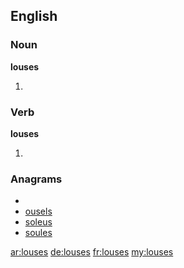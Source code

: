 ==English==
===Noun===
'''louses'''
# {{nonstandard}} {{plural of|[[louse]]}}

===Verb===
'''louses'''
# {{third-person singular of|[[louse]]}}

===Anagrams===
* {{alphagram|elossu}}
* [[ousels#English|ousels]]
* [[soleus#English|soleus]]
* [[soules#English|soules]]

[[ar:louses]]
[[de:louses]]
[[fr:louses]]
[[my:louses]]